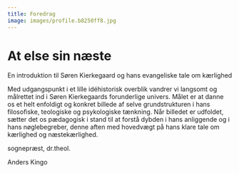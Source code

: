 ```yaml
---
title: Foredrag
image: images/profile.b8250ff8.jpg
---
```


# At else sin næste

En introduktion til Søren Kierkegaard og hans evangeliske tale om kærlighed

Med udgangspunkt i et lille idéhistorisk overblik vandrer vi langsomt og målrettet ind i Søren Kierkegaards forunderlige univers. Målet er at danne os et helt enfoldigt og konkret billede af selve grundstrukturen i hans filosofiske, teologiske og psykologiske tænkning. Når billedet er udfoldet, sætter det os pædagogisk i stand til at forstå dybden i hans anliggende og i hans nøglebegreber, denne aften med hovedvægt på hans klare tale om kærlighed og næstekærlighed.

sognepræst, dr.theol.

Anders Kingo
